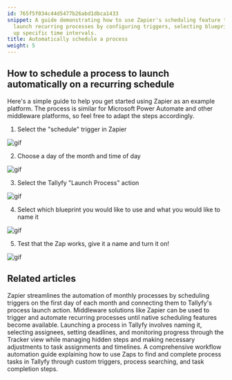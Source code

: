 ```yaml
---
id: 765f5f034c44d5477b26abd1dbca1433
snippet: A guide demonstrating how to use Zapier's scheduling feature to automatically
  launch recurring processes by configuring triggers, selecting blueprints, and setting
  up specific time intervals.
title: Automatically schedule a process
weight: 5
---
```


## How to schedule a process to launch automatically on a recurring schedule

Here's a simple guide to help you get started using Zapier as an example platform. The process is similar for Microsoft Power Automate and other middleware platforms, so feel free to adapt the steps accordingly.

1. Select the "schedule" trigger in Zapier

![gif](https://screenshots.tallyfy.com/zapier-schedule-1.gif)

2. Choose a day of the month and time of day

![gif](https://screenshots.tallyfy.com/zapier-schedule-2.gif)

3. Select the Tallyfy "Launch Process" action

![gif](https://screenshots.tallyfy.com/zapier-schedule-3.gif)

4. Select which blueprint you would like to use and what you would like to name it

![gif](https://screenshots.tallyfy.com/zapier-schedule-4.gif)

5. Test that the Zap works, give it a name and turn it on!

![gif](https://screenshots.tallyfy.com/zapier-schedule-5.gif)


## Related articles
<CardGrid>
<LinkTitleCard header="<b>Zapier > Automate monthly process launch with Zapier</b>" href="/products/pro/integrations/middleware/zapier/how-to-automate-monthly-process-launch-with-zapier/" > Zapier streamlines the automation of monthly processes by scheduling triggers on the first day of each month and connecting them to Tallyfy's process launch action. </LinkTitleCard>
<LinkTitleCard header="<b>Triggers > Launch via a schedule</b>" href="/products/pro/launching/triggers/via-recurring-schedule/" > Middleware solutions like Zapier can be used to trigger and automate recurring processes until native scheduling features become available. </LinkTitleCard>
<LinkTitleCard header="<b>Launching > Launch manually</b>" href="/products/pro/launching/how-can-i-launch-a-process-in-tallyfy/" > Launching a process in Tallyfy involves naming it, selecting assignees, setting deadlines, and monitoring progress through the Tracker view while managing hidden steps and making necessary adjustments to task assignments and timelines. </LinkTitleCard>
<LinkTitleCard header="<b>Zapier > Automate tasks in Tallyfy using zaps</b>" href="/products/pro/integrations/middleware/zapier/how-to-automate-tasks-in-tallyfy-using-zaps/" > A comprehensive workflow automation guide explaining how to use Zaps to find and complete process tasks in Tallyfy through custom triggers, process searching, and task completion steps. </LinkTitleCard>
</CardGrid>